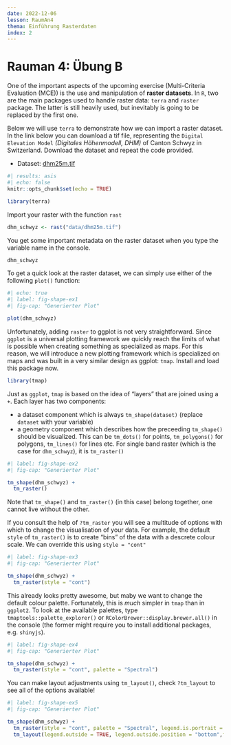 ```yaml
---
date: 2022-12-06
lesson: RaumAn4
thema: Einführung Rasterdaten
index: 2
---
```


# Rauman 4: Übung B

One of the important aspects of the upcoming exercise (Multi-Criteria Evaluation (MCE)) is the use and manipulation of **raster datasets**. In `R`, two are the main packages used to handle raster data: `terra` and `raster` package. The latter is still heavily used, but inevitably is going to be replaced by the first one.

Below we will use `terra` to demonstrate how we can import a raster dataset. In the link below you can download a tif file, representing the `Digital Elevation Model` *(Digitales Höhenmodell, DHM)* of Canton Schwyz in Switzerland. Download the dataset and repeat the code provided.

- Dataset: [dhm25m.tif](https://moodle.zhaw.ch/mod/resource/view.php?id=602285)

```r
#| results: asis
#| echo: false
knitr::opts_chunk$set(echo = TRUE)
```

```r
library(terra)
```

Import your raster with the function `rast`

```r
dhm_schwyz <- rast("data/dhm25m.tif")
```

You get some important metadata on the raster dataset when you type the variable name in the console.  

```r
dhm_schwyz 
```

To get a quick look at the raster dataset, we can simply use either of the following `plot()` function:  

```r
#| echo: true
#| label: fig-shape-ex1
#| fig-cap: "Generierter Plot"

plot(dhm_schwyz)
```

Unfortunately, adding `raster` to ggplot is not very straightforward. Since `ggplot` is a universal plotting framework we quickly reach the limits of what is possible when creating something as specialized as maps. For this reason, we will introduce a new plotting framework which is specialized on maps and was built in a very similar design as ggplot: `tmap`. Install and load this package now.

```r
library(tmap)
```

Just as `ggplot`, `tmap` is based on the idea of "layers" that are joined using a `+`. Each layer has two components:

- a dataset component which is always `tm_shape(dataset)` (replace `dataset` with your variable)
- a geometry component which describes how the preceeding `tm_shape()` should be visualized. This can be `tm_dots()` for points, `tm_polygons()` for polygons, `tm_lines()` for lines etc. For single band raster (which is the case for `dhm_schwyz`), it is `tm_raster()`

```r
#| label: fig-shape-ex2
#| fig-cap: "Generierter Plot"

tm_shape(dhm_schwyz) + 
  tm_raster() 
```

Note that `tm_shape()` and `tm_raster()` (in this case) belong together, one cannot live without the other.

If you consult the help of `?tm_raster` you will see a multitude of options with which to change the visualisation of your data. For example, the default `style` of `tm_raster()` is to create "bins" of the data with a descrete colour scale. We can override this using `style = "cont"`

```r
#| label: fig-shape-ex3
#| fig-cap: "Generierter Plot"

tm_shape(dhm_schwyz) + 
  tm_raster(style = "cont") 
```

This already looks pretty awesome, but maby we want to change the default colour palette. Fortunately, this is *much* simpler in `tmap` than in `ggplot2`. To look at the available palettes, type `tmaptools::palette_explorer()` or `RColorBrewer::display.brewer.all()` in the console (the former might require you to install additional packages, e.g. `shinyjs`).

```r
#| label: fig-shape-ex4
#| fig-cap: "Generierter Plot"

tm_shape(dhm_schwyz) + 
  tm_raster(style = "cont", palette = "Spectral") 
```

You can make layout adjustments using `tm_layout()`, check `?tm_layout` to see all of the options available!

::: {.column-body}
```r
#| label: fig-shape-ex5
#| fig-cap: "Generierter Plot"

tm_shape(dhm_schwyz) + 
  tm_raster(style = "cont", palette = "Spectral", legend.is.portrait = FALSE, title = "") +
  tm_layout(legend.outside = TRUE, legend.outside.position = "bottom",frame = FALSE)
```
:::


